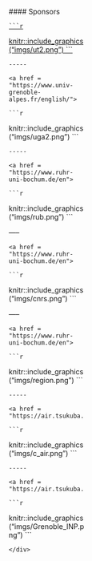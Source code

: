 <div style="width: 30%; float: right;">
  
  #### Sponsors
  
  <a href = "https://www.tsukuba.ac.jp/en/">
    
    ```r
  knitr::include_graphics("imgs/ut2.png")
  ```
  
  </a>
    
    -----
    
    <a href = "https://www.univ-grenoble-alpes.fr/english/">
    
    ```r
  knitr::include_graphics("imgs/uga2.png")
  ```
  </a>
    
    -----
    
    <a href = "https://www.ruhr-uni-bochum.de/en">
    
    ```r
  knitr::include_graphics("imgs/rub.png")
  ```
  
  </a>
    -----
    
    <a href = "https://www.ruhr-uni-bochum.de/en">
    
    ```r
  knitr::include_graphics("imgs/cnrs.png")
  ```
  
  </a>
    -----
    
    <a href = "https://www.ruhr-uni-bochum.de/en">
    
    ```r
  knitr::include_graphics("imgs/region.png")
  ```
  
  </a>
    
    -----
    
    <a href = "https://air.tsukuba.ac.jp/en/">
    
    ```r
  knitr::include_graphics("imgs/c_air.png")
  ```
  
  </a>
    
    -----
    
    <a href = "https://air.tsukuba.ac.jp/en/">
    
    ```r
  knitr::include_graphics("imgs/Grenoble_INP.png")
  ```
  
  </a>
    
    
    </div>
    